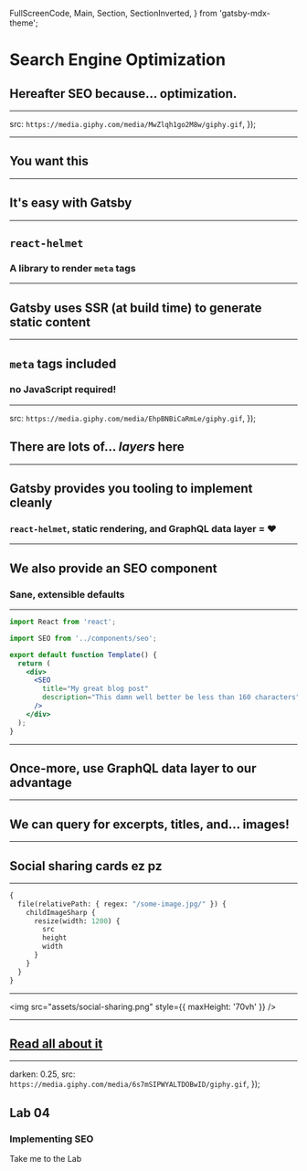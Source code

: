   FullScreenCode,
  Main,
  Section,
  SectionInverted,
} from 'gatsby-mdx-theme';



# Search Engine Optimization

## Hereafter SEO because... optimization.

---

  src: `https://media.giphy.com/media/MwZlqh1go2M8w/giphy.gif`,
});

---

## You want this

---

## It's easy with Gatsby

---

## `react-helmet`

### A library to render `meta` tags

---

## Gatsby uses SSR (at build time) to generate static content

---

## `meta` tags included

### no JavaScript required!

---

  src: `https://media.giphy.com/media/EhpBNBiCaRmLe/giphy.gif`,
});

## There are lots of... _layers_ here

---

## Gatsby provides you tooling to implement cleanly

### `react-helmet`, static rendering, and GraphQL data layer = ❤️

---

## We also provide an SEO component

### Sane, extensible defaults

---


```jsx
import React from 'react';

import SEO from '../components/seo';

export default function Template() {
  return (
    <div>
      <SEO
        title="My great blog post"
        description="This damn well better be less than 160 characters"
      />
    </div>
  );
}
```

---

## Once-more, use GraphQL data layer to our advantage

---

## We can query for excerpts, titles, and... images!

---

## Social sharing cards ez pz

---


```graphql
{
  file(relativePath: { regex: "/some-image.jpg/" }) {
    childImageSharp {
      resize(width: 1200) {
        src
        height
        width
      }
    }
  }
}
```

---

<img src="assets/social-sharing.png" style={{ maxHeight: '70vh' }} />

---

## [Read all about it](https://blog.dustinschau.com/search-engine-optimization-with-gatsby)

---

  darken: 0.25,
  src: `https://media.giphy.com/media/6s7mSIPWYALTDOBwID/giphy.gif`,
});

## Lab 04

### Implementing SEO

<Link href="/labs/04-implementing-seo/">Take me to the Lab</Link>
